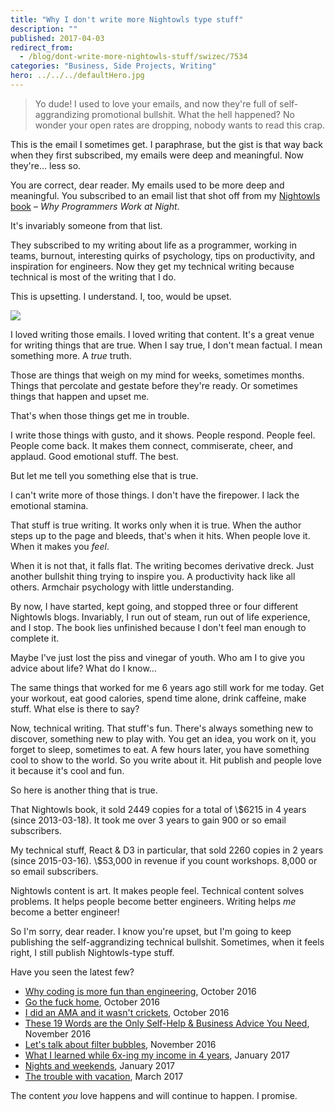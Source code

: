 ```yaml
---
title: "Why I don't write more Nightowls type stuff"
description: ""
published: 2017-04-03
redirect_from:
  - /blog/dont-write-more-nightowls-stuff/swizec/7534
categories: "Business, Side Projects, Writing"
hero: ../../../defaultHero.jpg
---
```


> Yo dude! I used to love your emails, and now they're full of self-aggrandizing promotional bullshit. What the hell happened? No wonder your open rates are dropping, nobody wants to read this crap.

This is the email I sometimes get. I paraphrase, but the gist is that way back when they first subscribed, my emails were deep and meaningful. Now they're… less so.

You are correct, dear reader. My emails used to be more deep and meaningful. You subscribed to an email list that shot off from my [Nightowls book](http://nightowlsbook.com/) – _Why Programmers Work at Night_.

It's invariably someone from that list.

They subscribed to my writing about life as a programmer, working in teams, burnout, interesting quirks of psychology, tips on productivity, and inspiration for engineers. Now they get my technical writing because technical is most of the writing that I do.

This is upsetting. I understand. I, too, would be upset.

![](https://swizec.com/blog/wp-content/uploads/2017/04/pexels-photo-348323-1024x576.jpeg)

I loved writing those emails. I loved writing that content. It's a great venue for writing things that are true. When I say true, I don't mean factual. I mean something more. A _true_ truth.

Those are things that weigh on my mind for weeks, sometimes months. Things that percolate and gestate before they're ready. Or sometimes things that happen and upset me.

That's when those things get me in trouble.

I write those things with gusto, and it shows. People respond. People feel. People come back. It makes them connect, commiserate, cheer, and applaud. Good emotional stuff. The best.

But let me tell you something else that is true.

I can't write more of those things. I don't have the firepower. I lack the emotional stamina.

That stuff is true writing. It works only when it is true. When the author steps up to the page and bleeds, that's when it hits. When people love it. When it makes you _feel_.

When it is not that, it falls flat. The writing becomes derivative dreck. Just another bullshit thing trying to inspire you. A productivity hack like all others. Armchair psychology with little understanding.

By now, I have started, kept going, and stopped three or four different Nightowls blogs. Invariably, I run out of steam, run out of life experience, and I stop. The book lies unfinished because I don't feel man enough to complete it.

Maybe I've just lost the piss and vinegar of youth. Who am I to give you advice about life? What do I know…

The same things that worked for me 6 years ago still work for me today. Get your workout, eat good calories, spend time alone, drink caffeine, make stuff. What else is there to say?

Now, technical writing. That stuff's fun. There's always something new to discover, something new to play with. You get an idea, you work on it, you forget to sleep, sometimes to eat. A few hours later, you have something cool to show to the world. So you write about it. Hit publish and people love it because it's cool and fun.

So here is another thing that is true.

That Nightowls book, it sold 2449 copies for a total of \\$6215 in 4 years (since 2013-03-18). It took me over 3 years to gain 900 or so email subscribers.

My technical stuff, React & D3 in particular, that sold 2260 copies in 2 years (since 2015-03-16). \\$53,000 in revenue if you count workshops. 8,000 or so email subscribers.

Nightowls content is art. It makes people feel. Technical content solves problems. It helps people become better engineers. Writing helps _me_ become a better engineer!

So I'm sorry, dear reader. I know you're upset, but I'm going to keep publishing the self-aggrandizing technical bullshit. Sometimes, when it feels right, I still publish Nightowls-type stuff.

Have you seen the latest few?

- [Why coding is more fun than engineering](https://swizec.com/blog/coding-more-fun-engineering/swizec/7120), October 2016
- [Go the fuck home](https://swizec.com/blog/go-fuck-home/swizec/7139), October 2016
- [I did an AMA and it wasn't crickets](https://swizec.com/blog/did-an-ama-wasnt-crickets/swizec/7153), October 2016
- [These 19 Words are the Only Self-Help & Business Advice You Need](https://swizec.com/blog/only-self-help-business-advice-you-need/swizec/7190), November 2016
- [Let's talk about filter bubbles](https://swizec.com/blog/filter-bubbles-echo-chambers/swizec/7205), November 2016
- [What I learned while 6x-ing my income in 4 years](https://swizec.com/blog/learned-6x-income-4-years/swizec/7340), January 2017
- [Nights and weekends](https://swizec.com/blog/nights-weekends/swizec/7394), January 2017
- [The trouble with vacation](https://swizec.com/blog/trouble-vacation/swizec/7463), March 2017

The content _you_ love happens and will continue to happen. I promise.
